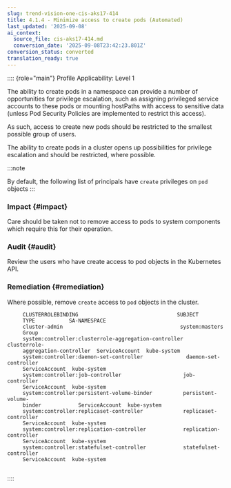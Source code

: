 ```yaml
---
slug: trend-vision-one-cis-aks17-414
title: 4.1.4 - Minimize access to create pods (Automated)
last_updated: '2025-09-08'
ai_context:
  source_file: cis-aks17-414.md
  conversion_date: '2025-09-08T23:42:23.801Z'
conversion_status: converted
translation_ready: true
---
```


:::: {role="main"}
Profile Applicability: Level 1

The ability to create pods in a namespace can provide a number of opportunities for privilege escalation, such as assigning privileged service accounts to these pods or mounting hostPaths with access to sensitive data (unless Pod Security Policies are implemented to restrict this access).

As such, access to create new pods should be restricted to the smallest possible group of users.

The ability to create pods in a cluster opens up possibilities for privilege escalation and should be restricted, where possible.

:::note

By default, the following list of principals have `create` privileges on `pod` objects
:::

### Impact {#impact}

Care should be taken not to remove access to pods to system components which require this for their operation.

### Audit {#audit}

Review the users who have create access to pod objects in the Kubernetes API.

### Remediation {#remediation}

Where possible, remove `create` access to `pod` objects in the cluster.

``` codeblock
     CLUSTERROLEBINDING                                SUBJECT
     TYPE           SA-NAMESPACE
     cluster-admin                                      system:masters
     Group
     system:controller:clusterrole-aggregation-controller   clusterrole-
     aggregation-controller  ServiceAccount  kube-system
     system:controller:daemon-set-controller              daemon-set-controller
     ServiceAccount  kube-system
     system:controller:job-controller                    job-controller
     ServiceAccount  kube-system
     system:controller:persistent-volume-binder          persistent-volume-
     binder            ServiceAccount  kube-system
     system:controller:replicaset-controller             replicaset-controller
     ServiceAccount  kube-system
     system:controller:replication-controller            replication-controller
     ServiceAccount  kube-system
     system:controller:statefulset-controller            statefulset-controller
     ServiceAccount  kube-system
    
```
::::
